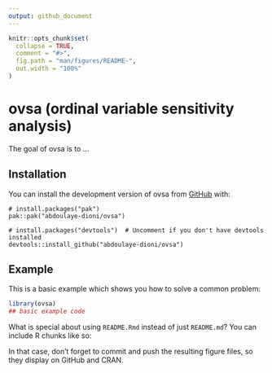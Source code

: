 ```yaml
---
output: github_document
---
```


<!-- README.md is generated from README.Rmd. Please edit that file -->

```r
knitr::opts_chunk$set(
  collapse = TRUE,
  comment = "#>",
  fig.path = "man/figures/README-",
  out.width = "100%"
)
```

# ovsa (ordinal variable sensitivity analysis)

<!-- badges: start -->
<!-- badges: end -->

The goal of ovsa is to ...

## Installation

You can install the development version of ovsa from [GitHub](https://github.com/) with:

```
# install.packages("pak")
pak::pak("abdoulaye-dioni/ovsa")
```

```
# install.packages("devtools")  # Uncomment if you don't have devtools installed
devtools::install_github("abdoulaye-dioni/ovsa")
```



## Example

This is a basic example which shows you how to solve a common problem:

```r
library(ovsa)
## basic example code
```

What is special about using `README.Rmd` instead of just `README.md`? You can include R chunks like so:


In that case, don't forget to commit and push the resulting figure files, so they display on GitHub and CRAN.

